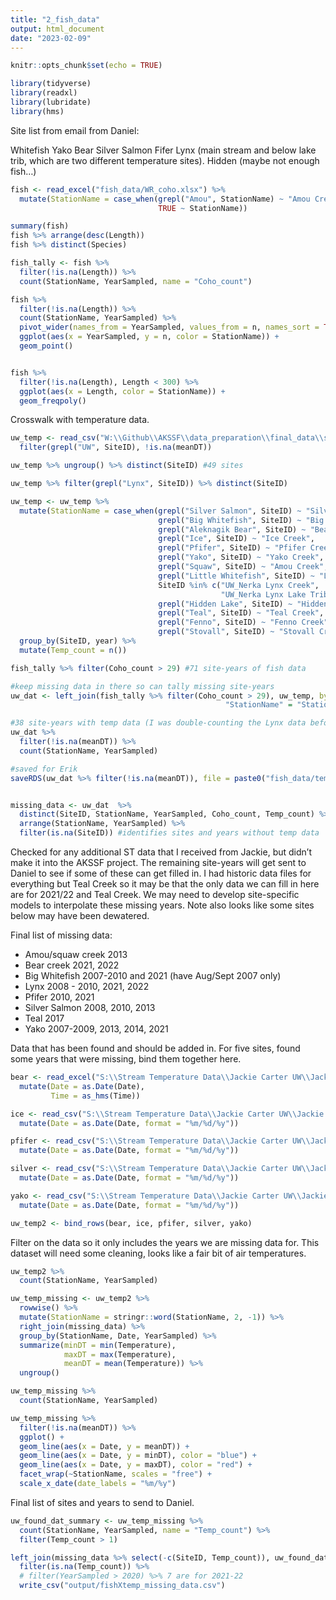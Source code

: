 ```yaml
---
title: "2_fish_data"
output: html_document
date: "2023-02-09"
---
```


```r
knitr::opts_chunk$set(echo = TRUE)

library(tidyverse)
library(readxl)
library(lubridate)
library(hms)
```


Site list from email from Daniel:

Whitefish
Yako
Bear
Silver Salmon
Fifer
Lynx (main stream and below lake trib, which are two different temperature sites).
Hidden (maybe not enough fish...)


```r
fish <- read_excel("fish_data/WR_coho.xlsx") %>% 
  mutate(StationName = case_when(grepl("Amou", StationName) ~ "Amou Creek",
                                 TRUE ~ StationName))

summary(fish)
fish %>% arrange(desc(Length))
fish %>% distinct(Species)

fish_tally <- fish %>% 
  filter(!is.na(Length)) %>% 
  count(StationName, YearSampled, name = "Coho_count")

fish %>% 
  filter(!is.na(Length)) %>% 
  count(StationName, YearSampled) %>%
  pivot_wider(names_from = YearSampled, values_from = n, names_sort = TRUE)
  ggplot(aes(x = YearSampled, y = n, color = StationName)) +
  geom_point()


fish %>% 
  filter(!is.na(Length), Length < 300) %>% 
  ggplot(aes(x = Length, color = StationName)) +
  geom_freqpoly()
```


Crosswalk with temperature data.

```r

uw_temp <- read_csv("W:\\Github\\AKSSF\\data_preparation\\final_data\\summer_data_wair_dayl2022-03-17.csv") %>% 
  filter(grepl("UW", SiteID), !is.na(meanDT))

uw_temp %>% ungroup() %>% distinct(SiteID) #49 sites

uw_temp %>% filter(grepl("Lynx", SiteID)) %>% distinct(SiteID)

uw_temp <- uw_temp %>% 
  mutate(StationName = case_when(grepl("Silver Salmon", SiteID) ~ "Silver Salmon Creek",
                                 grepl("Big Whitefish", SiteID) ~ "Big Whitefish Creek",
                                 grepl("Aleknagik Bear", SiteID) ~ "Bear Creek", #1:1 for Bear creek
                                 grepl("Ice", SiteID) ~ "Ice Creek",
                                 grepl("Pfifer", SiteID) ~ "Pfifer Creek",
                                 grepl("Yako", SiteID) ~ "Yako Creek",
                                 grepl("Squaw", SiteID) ~ "Amou Creek",
                                 grepl("Little Whitefish", SiteID) ~ "Little Whitefish Creek",
                                 SiteID %in% c("UW_Nerka Lynx Creek", 
                                               "UW_Nerka Lynx Lake Tributary") ~ "Lynx Creek", #2:1 sites that can be matched to Lynx fish data
                                 grepl("Hidden Lake", SiteID) ~ "Hidden Lake Creek",
                                 grepl("Teal", SiteID) ~ "Teal Creek",
                                 grepl("Fenno", SiteID) ~ "Fenno Creek",
                                 grepl("Stovall", SiteID) ~ "Stovall Creek")) %>% 
  group_by(SiteID, year) %>% 
  mutate(Temp_count = n())

fish_tally %>% filter(Coho_count > 29) #71 site-years of fish data

#keep missing data in there so can tally missing site-years
uw_dat <- left_join(fish_tally %>% filter(Coho_count > 29), uw_temp, by = c("YearSampled" = "year", 
                                                "StationName" = "StationName")) 

#38 site-years with temp data (I was double-counting the Lynx data before)
uw_dat %>% 
  filter(!is.na(meanDT)) %>% 
  count(StationName, YearSampled) 

#saved for Erik
saveRDS(uw_dat %>% filter(!is.na(meanDT)), file = paste0("fish_data/temp_data_", Sys.Date(), ".rds"))


missing_data <- uw_dat  %>% 
  distinct(SiteID, StationName, YearSampled, Coho_count, Temp_count) %>% 
  arrange(StationName, YearSampled) %>% 
  filter(is.na(SiteID)) #identifies sites and years without temp data


```

Checked for any additional ST data that I received from Jackie, but didn't make it into the AKSSF project. 
The remaining site-years will get sent to Daniel to see if some of these can get filled in. I had historic data files for everything but Teal Creek so it may be that the only data we can fill in here are for 2021/22 and Teal Creek. We may need to develop site-specific models to interpolate these missing years. Note also looks like some sites below may have been dewatered.

Final list of missing data:

- Amou/squaw creek 2013
- Bear creek 2021, 2022
- Big Whitefish 2007-2010 and 2021 (have Aug/Sept 2007 only)
- Lynx 2008 - 2010, 2021, 2022
- Pfifer 2010, 2021
- Silver Salmon 2008, 2010, 2013
- Teal 2017
- Yako 2007-2009, 2013, 2014, 2021


Data that has been found and should be added in. For five sites, found some years that were missing, bind them together here.

```r

bear <- read_excel("S:\\Stream Temperature Data\\Jackie Carter UW\\Jackie Carter - 2020 data request\\froRSS_AleknagikBearTemps_2008-2017.xlsx") %>%
  mutate(Date = as.Date(Date),
         Time = as_hms(Time))

ice <- read_csv("S:\\Stream Temperature Data\\Jackie Carter UW\\Jackie Carter - 2017 data request\\UW_FRI_WR_Ice_temps.csv") %>% 
  mutate(Date = as.Date(Date, format = "%m/%d/%y"))

pfifer <- read_csv("S:\\Stream Temperature Data\\Jackie Carter UW\\Jackie Carter - 2017 data request\\UW_FRI_WR_PfiferTemps.csv") %>% 
  mutate(Date = as.Date(Date, format = "%m/%d/%y"))

silver <- read_csv("S:\\Stream Temperature Data\\Jackie Carter UW\\Jackie Carter - 2017 data request\\UW_FRI_WR_SilverSalmon_Temps.csv") %>% 
  mutate(Date = as.Date(Date, format = "%m/%d/%y"))

yako <- read_csv("S:\\Stream Temperature Data\\Jackie Carter UW\\Jackie Carter - 2017 data request\\UW-FRI_YakoTemps.csv") %>% 
  mutate(Date = as.Date(Date, format = "%m/%d/%y"))

uw_temp2 <- bind_rows(bear, ice, pfifer, silver, yako)
```

Filter on the data so it only includes the years we are missing data for. This dataset will need some cleaning, looks like a fair bit of air temperatures.

```r

uw_temp2 %>% 
  count(StationName, YearSampled)

uw_temp_missing <- uw_temp2 %>% 
  rowwise() %>% 
  mutate(StationName = stringr::word(StationName, 2, -1)) %>% 
  right_join(missing_data) %>% 
  group_by(StationName, Date, YearSampled) %>% 
  summarize(minDT = min(Temperature),
            maxDT = max(Temperature),
            meanDT = mean(Temperature)) %>% 
  ungroup()

uw_temp_missing %>% 
  count(StationName, YearSampled)

uw_temp_missing %>% 
  filter(!is.na(meanDT)) %>%
  ggplot() +
  geom_line(aes(x = Date, y = meanDT)) +
  geom_line(aes(x = Date, y = minDT), color = "blue") +
  geom_line(aes(x = Date, y = maxDT), color = "red") +
  facet_wrap(~StationName, scales = "free") +
  scale_x_date(date_labels = "%m/%y")

```

Final list of sites and years to send to Daniel.

```r

uw_found_dat_summary <- uw_temp_missing %>% 
  count(StationName, YearSampled, name = "Temp_count") %>% 
  filter(Temp_count > 1)

left_join(missing_data %>% select(-c(SiteID, Temp_count)), uw_found_dat_summary) %>% 
  filter(is.na(Temp_count)) %>% 
  # filter(YearSampled > 2020) %>% 7 are for 2021-22
  write_csv("output/fishXtemp_missing_data.csv")
```

